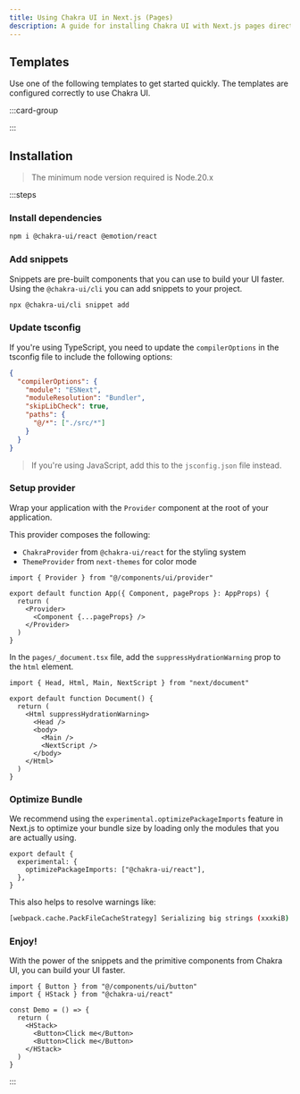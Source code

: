 ```yaml
---
title: Using Chakra UI in Next.js (Pages)
description: A guide for installing Chakra UI with Next.js pages directory
---
```


## Templates

Use one of the following templates to get started quickly. The templates are
configured correctly to use Chakra UI.

:::card-group

<ResourceCard
  type="github"
  title="Next.js app template"
  url="https://github.com/chakra-ui/chakra-ui/tree/main/sandbox/next-app"
/>

<ResourceCard
  type="github"
  title="Next.js pages template"
  url="https://github.com/chakra-ui/chakra-ui/tree/main/sandbox/next-pages"
/>

:::

## Installation

> The minimum node version required is Node.20.x

:::steps

### Install dependencies

```bash
npm i @chakra-ui/react @emotion/react
```

### Add snippets

Snippets are pre-built components that you can use to build your UI faster.
Using the `@chakra-ui/cli` you can add snippets to your project.

```bash
npx @chakra-ui/cli snippet add
```

### Update tsconfig

If you're using TypeScript, you need to update the `compilerOptions` in the
tsconfig file to include the following options:

```json
{
  "compilerOptions": {
    "module": "ESNext",
    "moduleResolution": "Bundler",
    "skipLibCheck": true,
    "paths": {
      "@/*": ["./src/*"]
    }
  }
}
```

> If you're using JavaScript, add this to the `jsconfig.json` file instead.

### Setup provider

Wrap your application with the `Provider` component at the root of your
application.

This provider composes the following:

- `ChakraProvider` from `@chakra-ui/react` for the styling system
- `ThemeProvider` from `next-themes` for color mode

```tsx title="pages/_app.tsx" {1,5,7}
import { Provider } from "@/components/ui/provider"

export default function App({ Component, pageProps }: AppProps) {
  return (
    <Provider>
      <Component {...pageProps} />
    </Provider>
  )
}
```

In the `pages/_document.tsx` file, add the `suppressHydrationWarning` prop to
the `html` element.

```tsx title="pages/_document.tsx" {5}
import { Head, Html, Main, NextScript } from "next/document"

export default function Document() {
  return (
    <Html suppressHydrationWarning>
      <Head />
      <body>
        <Main />
        <NextScript />
      </body>
    </Html>
  )
}
```

### Optimize Bundle

We recommend using the `experimental.optimizePackageImports` feature in Next.js
to optimize your bundle size by loading only the modules that you are actually
using.

```tsx title="next.config.mjs" {3}
export default {
  experimental: {
    optimizePackageImports: ["@chakra-ui/react"],
  },
}
```

This also helps to resolve warnings like:

```sh
[webpack.cache.PackFileCacheStrategy] Serializing big strings (xxxkiB)
```

### Enjoy!

With the power of the snippets and the primitive components from Chakra UI, you
can build your UI faster.

```tsx
import { Button } from "@/components/ui/button"
import { HStack } from "@chakra-ui/react"

const Demo = () => {
  return (
    <HStack>
      <Button>Click me</Button>
      <Button>Click me</Button>
    </HStack>
  )
}
```

:::
